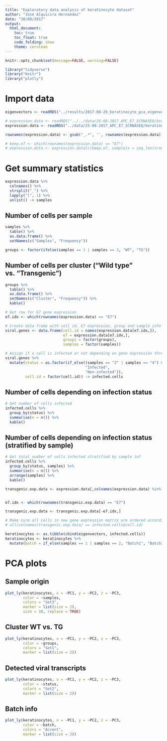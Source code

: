 ```yaml
---
title: "Exploratory data analysis of keratinocyte dataset"
author: "Jose Alquicira Hernandez"
date: "30/08/2017"
output: 
  html_document:
    toc: true
    toc_float: true
    code_folding: show
    theme: cerulean
---
```


```r
knitr::opts_chunk$set(message=FALSE, warning=FALSE)
```

```r
library("tidyverse")
library("knitr")
library("plotly")
```

# Import data


```r
eigenvectors <- readRDS("../results/2017-08-29_keratinocyte_pca_eigenvectors/eigenvectors_clusterTG.RDS")
```


```r
# expression.data <- readRDS("../../data/25-08-2017_APC_E7_SCRNASEQ/keratinocyte_exp_matrix.RDS")
expression.data <- readRDS("../data/25-08-2017_APC_E7_SCRNASEQ/keratinocyte_exp_matrix.RDS")
```

```r
rownames(expression.data) <- gsub("_.*", '', rownames(expression.data))

# keep.e7 <- which(rownames(expression.data) == "E7")
# expression.data <- expression.data[c(keep.e7, sample(x = seq_len(nrow(expression.data)), size = 299)), sample(x = seq_len(ncol(expression.data)), size = 200)]
```

# Get summary statistics

```r
expression.data %>% 
  colnames() %>% 
  strsplit("_") %>% 
  lapply("[", 1) %>% 
  unlist() -> samples
```

## Number of cells per sample

```r
samples %>% 
  table() %>% 
  as.data.frame() %>% 
  setNames(c("Samples", "Frequency"))
```


```r
groups <- factor(ifelse(samples == 1 | samples == 3, "WT", "TG"))
```


## Number of cells per cluster ("Wild type" vs. "Transgenic")


```r
groups %>% 
  table() %>% 
  as.data.frame() %>% 
  setNames(c("Cluster", "Frequency")) %>% 
  kable()
```


```r
# Get row for E7 gene expression
e7.idx <- which(rownames(expression.data) == "E7")

# Create data frame with cell id, E7 expression, group and sample info
viral.genes <- data.frame(cell.id = names(expression.data[e7.idx,]),
                          e7 = expression.data[e7.idx,],
                          groups = factor(groups),
                          samples = factor(samples))

# Assign if a cell is infected or not depending on gene expression threshold of E7 gene
viral.genes %>% 
  mutate(status = as.factor(if_else((samples == "2" | samples == "4") & e7 > 0, 
                                    "Infected", 
                                    "Non-infected")), 
         cell.id = factor(cell.id)) -> infected.cells
```

## Number of cells depending on infection status

```r
# Get number of cells infected 
infected.cells %>% 
  group_by(status) %>% 
  summarise(n = n()) %>% 
  kable()
```


## Number of cells depending on infection status (stratified by sample)


```r
# Get total number of cells infected stratified by sample inf
infected.cells %>% 
  group_by(status, samples) %>% 
  summarise(n = n()) %>% 
  arrange(samples) %>% 
  kable()
```




```r
transgenic.exp.data <- expression.data[,colnames(expression.data) %in% infected.cells$cell.id]


e7.idx <- which(rownames(transgenic.exp.data) == "E7")

transgenic.exp.data <- transgenic.exp.data[-e7.idx,]

# Make sure all cells in new gene expression matrix are ordered according to infected.cells data frame
# all(colnames(transgenic.exp.data) == infected.cells$cell.id)
```


```r
keratinocytes <- as.tibble(cbind(eigenvectors, infected.cells))
keratinocytes <- keratinocytes %>% 
  mutate(batch = if_else(samples == 1 | samples == 2, "Batch1", "Batch2"))
```


# PCA plots {.tabset}

## Sample origin

```r
plot_ly(keratinocytes, x = ~PC1, y = ~PC2, z = ~PC3, 
        color = ~samples, 
        colors = "Set3",
        marker = list(size = 2),
        size = 10, replace = TRUE) 
```

## Cluster WT vs. TG

```r
plot_ly(keratinocytes, x = ~PC1, y = ~PC2, z = ~PC3, 
        color = ~groups, 
        colors = "Set1",
        marker = list(size = 2)) 
```

## Detected viral transcripts

```r
plot_ly(keratinocytes, x = ~PC1, y = ~PC2, z = ~PC3, 
        color = ~status, 
        colors = "Set2",
        marker = list(size = 2)) 
```

## Batch info

```r
plot_ly(keratinocytes, x = ~PC1, y = ~PC2, z = ~PC3, 
        color = ~batch, 
        colors = "Accent",
        marker = list(size = 2)) 
```

